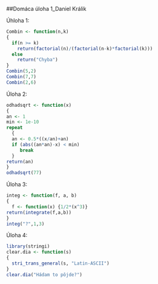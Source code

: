 ##Domáca úloha 1_Daniel Králik

Úhloha 1:
```{r}
Combin <- function(n,k)
{
  if(n >= k)
    return(factorial(n)/(factorial(n-k)*factorial(k)))
  else
    return("Chyba")
}
Combin(5,2)
Combin(7,7)
Combin(2,6)
```

Úloha 2:
```{r}
odhadsqrt <- function(x)
{
an <- 1
min <- 1e-10
repeat
  {
  an <- 0.5*((x/an)+an)
  if (abs((an*an)-x) < min)
     break
  }
return(an)
}
odhadsqrt(77)
```

Úloha 3:
```{r}
integ <- function(f, a, b)
{
  f <- function(x) {1/2*(x^3)}
return(integrate(f,a,b))
}
integ("?",1,3)
```


Úloha 4:
```{r}
library(stringi)
clear.dia <- function(s)
{
  stri_trans_general(s, "Latin-ASCII")
}
clear.dia("Hádam to pôjde?")
```


